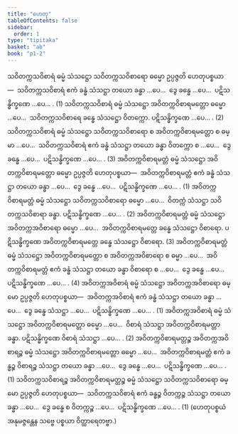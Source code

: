 ```yaml
---
title: "ဟေတု"
tableOfContents: false
sidebar:
  order: 1
type: "tipitaka"
basket: "ab"
book: "p1-2"
---
```



<DynamicBreadcrumb />

<Division number="59" book="p1-2" e="ch" v="37" p="36">

<Paragraph number="249" book="p1-2">
သဝိတက္ကသဝိစာရံ ဓမ္မံ သံသဋ္ဌော သဝိတက္ကသဝိစာရော ဓမ္မော ဥပ္ပဇ္ဇတိ ဟေတုပစ္စယာ—  သဝိတက္ကသဝိစာရံ ဧကံ ခန္ဓံ သံသဋ္ဌာ တယော ခန္ဓာ …ပေ…  ဒွေ ခန္ဓေ …ပေ…  ပဋိသန္ဓိက္ခဏေ …ပေ… . (1)
</Paragraph>

<Paragraph number="250" book="p1-2">
သဝိတက္ကသဝိစာရံ ဓမ္မံ သံသဋ္ဌော အဝိတက္ကဝိစာရမတ္တော ဓမ္မော …ပေ…  သဝိတက္ကသဝိစာရေ ခန္ဓေ သံသဋ္ဌော ဝိတက္ကော. ပဋိသန္ဓိက္ခဏေ …ပေ… . (2)
</Paragraph>

<Paragraph number="251" book="p1-2">
သဝိတက္ကသဝိစာရံ ဓမ္မံ သံသဋ္ဌော သဝိတက္ကသဝိစာရော စ အဝိတက္ကဝိစာရမတ္တော စ ဓမ္မာ …ပေ…  သဝိတက္ကသဝိစာရံ ဧကံ ခန္ဓံ သံသဋ္ဌာ တယော ခန္ဓာ ဝိတက္ကော စ …ပေ…  ဒွေ ခန္ဓေ …ပေ…  ပဋိသန္ဓိက္ခဏေ …ပေ… . (3)
</Paragraph>

</Division>
<Division number="60" book="p1-2" e="ch" v="37" p="36">

<Paragraph number="252" book="p1-2">
အဝိတက္ကဝိစာရမတ္တံ ဓမ္မံ သံသဋ္ဌော အဝိတက္ကဝိစာရမတ္တော ဓမ္မော ဥပ္ပဇ္ဇတိ ဟေတုပစ္စယာ—  အဝိတက္ကဝိစာရမတ္တံ ဧကံ ခန္ဓံ သံသဋ္ဌာ တယော ခန္ဓာ …ပေ…  ဒွေ ခန္ဓေ …ပေ…  ပဋိသန္ဓိက္ခဏေ …ပေ… . (1)
</Paragraph>

<Paragraph number="253" book="p1-2">
အဝိတက္ကဝိစာရမတ္တံ ဓမ္မံ သံသဋ္ဌော သဝိတက္ကသဝိစာရော ဓမ္မော …ပေ…  ဝိတက္ကံ သံသဋ္ဌာ သဝိတက္ကသဝိစာရာ ခန္ဓာ. ပဋိသန္ဓိက္ခဏေ …ပေ… . (2)
</Paragraph>

<Paragraph number="254" book="p1-2">
အဝိတက္ကဝိစာရမတ္တံ ဓမ္မံ သံသဋ္ဌော အဝိတက္ကအဝိစာရော ဓမ္မော …ပေ…  အဝိတက္ကဝိစာရမတ္တေ ခန္ဓေ သံသဋ္ဌော ဝိစာရော. ပဋိသန္ဓိက္ခဏေ အဝိတက္ကဝိစာရမတ္တေ ခန္ဓေ သံသဋ္ဌော ဝိစာရော. (3)
</Paragraph>

<Paragraph number="255" book="p1-2">
အဝိတက္ကဝိစာရမတ္တံ ဓမ္မံ သံသဋ္ဌော အဝိတက္ကဝိစာရမတ္တော စ အဝိတက္ကအဝိစာရော စ ဓမ္မာ …ပေ…  အဝိတက္ကဝိစာရမတ္တံ ဧကံ ခန္ဓံ သံသဋ္ဌာ တယော ခန္ဓာ ဝိစာရော စ …ပေ…  ဒွေ ခန္ဓေ …ပေ…  ပဋိသန္ဓိက္ခဏေ …ပေ… . (4)
</Paragraph>

</Division>
<Division number="61" book="p1-2" e="ch" v="37" p="36">

<Paragraph number="256" book="p1-2">
အဝိတက္ကအဝိစာရံ ဓမ္မံ သံသဋ္ဌော အဝိတက္ကအဝိစာရော ဓမ္မော ဥပ္ပဇ္ဇတိ ဟေတုပစ္စယာ—  အဝိတက္ကအဝိစာရံ ဧကံ ခန္ဓံ သံသဋ္ဌာ တယော ခန္ဓာ …ပေ…  ဒွေ ခန္ဓေ သံသဋ္ဌာ …ပေ…  ပဋိသန္ဓိက္ခဏေ …ပေ… . (1)
</Paragraph>

<Paragraph number="257" book="p1-2">
အဝိတက္ကအဝိစာရံ ဓမ္မံ သံသဋ္ဌော အဝိတက္ကဝိစာရမတ္တော ဓမ္မော …ပေ…  ဝိစာရံ သံသဋ္ဌာ အဝိတက္ကဝိစာရမတ္တာ ခန္ဓာ. ပဋိသန္ဓိက္ခဏေ ဝိစာရံ သံသဋ္ဌာ …ပေ… . (2)
</Paragraph>

<Paragraph number="258" book="p1-2">
အဝိတက္ကဝိစာရမတ္တဉ္စ အဝိတက္ကအဝိစာရဉ္စ ဓမ္မံ သံသဋ္ဌော အဝိတက္ကဝိစာရမတ္တော ဓမ္မော …ပေ…  အဝိတက္ကဝိစာရမတ္တံ ဧကံ ခန္ဓဉ္စ ဝိစာရဉ္စ သံသဋ္ဌာ တယော ခန္ဓာ …ပေ…  ဒွေ ခန္ဓေ …ပေ…  ပဋိသန္ဓိက္ခဏေ …ပေ… . (1)
</Paragraph>

<Paragraph number="259" book="p1-2">
သဝိတက္ကသဝိစာရဉ္စ အဝိတက္ကဝိစာရမတ္တဉ္စ ဓမ္မံ သံသဋ္ဌော သဝိတက္ကသဝိစာရော ဓမ္မော ဥပ္ပဇ္ဇတိ ဟေတုပစ္စယာ—  သဝိတက္ကသဝိစာရံ ဧကံ ခန္ဓဉ္စ ဝိတက္ကဉ္စ သံသဋ္ဌာ တယော ခန္ဓာ …ပေ…  ဒွေ ခန္ဓေ စ ဝိတက္ကဉ္စ …ပေ…  ပဋိသန္ဓိက္ခဏေ …ပေ… . (1)
</Paragraph>

<Paragraph number="260" book="p1-2">
(ဟေတုပစ္စယံ အနုမဇ္ဇန္တေန သဗ္ဗေ ပစ္စယာ ဝိတ္ထာရေတဗ္ဗာ.)
</Paragraph>
</Division>
